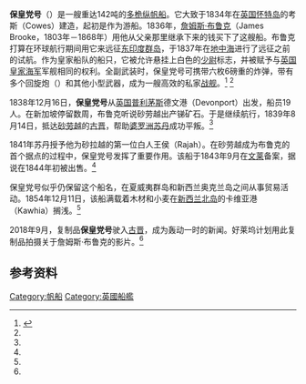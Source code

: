 {{Citation style|time=2020-11-18T03:27:09+00:00}}
'''保皇党号'''（{{lang-en|Royalist}}）是一艘重达142吨的[[多桅纵帆船|多桅纵帆船]]。它大致于1834年在[[英国|英国]][[怀特岛|怀特岛]]的考斯（Cowes）建造，起初是作为游船。1836年，[[詹姆斯·布鲁克|詹姆斯·布鲁克]]（James Brooke，1803年－1868年）用他从父亲那里继承下来的钱买下了这艘船。布鲁克打算在环球航行期间用它来远征[[东印度群岛|东印度群岛]]，于1837年在[[地中海|地中海]]进行了远征之前的试航。作为皇家船队的船只，它被允许悬挂上白色的[[少尉|少尉]]标志，并被赋予与[[英国皇家海军|英国皇家海军]]军舰相同的权利。全副武装时，保皇党号可携带六枚6磅重的炸弹，带有多个回旋炮（{{lang-en|swivel gun}}）和其他小型武器，成为一艘高效的私家[[军舰|战舰]]。<ref>{{Cite web |url=https://www.dee-luxejourneys.com.au/white-rajah-james-brooke/ |title=存档副本 |accessdate=2020-10-20 |archive-date=2020-10-31 |archive-url=https://web.archive.org/web/20201031165405/https://www.dee-luxejourneys.com.au/white-rajah-james-brooke/ |dead-url=no }}</ref> <ref name=BBB/>

1838年12月16日，'''保皇党号'''从[[英国|英国]][[普利茅斯|普利茅斯]]德文港（Devonport）出发，船员19人。在新加坡停留数周，布鲁克听说砂劳越出产锑矿石。于是继续航行，1839年8月14日，抵达[[砂劳越|砂劳越]]的[[古晋|古晋]]，帮助[[婆罗洲|婆罗洲]][[苏丹_(称谓)|苏丹]]成功平叛。<ref name=BBB/>

1841年苏丹授予他为砂拉越的第一位白人王侯（Rajah）。在砂劳越成为布鲁克的首个据点的过程中，保皇党号发挥了重要作用。该船于1843年9月在[[文莱|文莱]]备案，据说在1844年初被出售。<ref name=BBB/>

保皇党号似乎仍保留这个船名，在夏威夷群岛和新西兰奥克兰岛之间从事贸易活动。1854年12月11日，该船满载着木材和小麦在[[新西兰|新西兰]][[北岛|北岛]]的卡维亚港（Kawhia）搁浅。<ref name=BBB/>

2018年9月，复制品'''保皇党号'''驶入[[古晋|古晋]]，成为轰动一时的新闻。好莱坞计划用此复制品拍摄关于詹姆斯·布鲁克的影片。<ref name=BBB/>

== 参考资料 ==
{{reflist|30em|refs=<ref name=BBB>{{cite web|title=保皇党号|url=https://kajomag.com/the-history-of-james-brookes-schooner-the-royalist|3=|accessdate=2020-10-20|archive-date=2020-10-23|archive-url=https://web.archive.org/web/20201023223315/https://kajomag.com/the-history-of-james-brookes-schooner-the-royalist/|dead-url=no}}</ref>}}

[[Category:帆船|Category:帆船]]
[[Category:英國船艦|Category:英國船艦]]